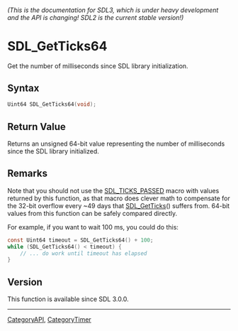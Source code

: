 ====== (This is the documentation for SDL3, which is under heavy development and the API is changing! SDL2 is the current stable version!) ======
= SDL_GetTicks64 =

Get the number of milliseconds since SDL library initialization.

== Syntax ==

<syntaxhighlight lang='c'>
Uint64 SDL_GetTicks64(void);
</syntaxhighlight>

== Return Value ==

Returns an unsigned 64-bit value representing the number of milliseconds
since the SDL library initialized.

== Remarks ==

Note that you should not use the [[SDL_TICKS_PASSED]] macro with values
returned by this function, as that macro does clever math to compensate for
the 32-bit overflow every ~49 days that [[SDL_GetTicks]]() suffers from.
64-bit values from this function can be safely compared directly.

For example, if you want to wait 100 ms, you could do this:

<syntaxhighlight lang='c'>
const Uint64 timeout = SDL_GetTicks64() + 100;
while (SDL_GetTicks64() < timeout) {
    // ... do work until timeout has elapsed
}
</syntaxhighlight>

== Version ==

This function is available since SDL 3.0.0.

----
[[CategoryAPI]], [[CategoryTimer]]



